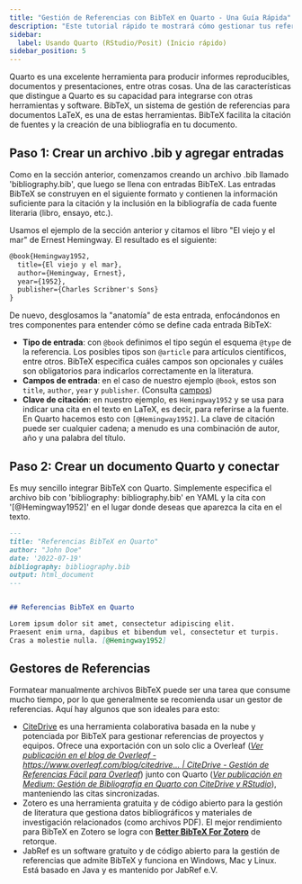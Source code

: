 ```yaml
---
title: "Gestión de Referencias con BibTeX en Quarto - Una Guía Rápida"
description: "Este tutorial rápido te mostrará cómo gestionar tus referencias usando BibTeX. BibTeX es un software de gestión de referencias que te permite almacenar y organizar tus referencias en un formato simple y fácil de usar."
sidebar:
  label: Usando Quarto (RStudio/Posit) (Inicio rápido)
sidebar_position: 5
---
```



Quarto es una excelente herramienta para producir informes reproducibles, documentos y presentaciones, entre otras cosas. Una de las características que distingue a Quarto es su capacidad para integrarse con otras herramientas y software. BibTeX, un sistema de gestión de referencias para documentos LaTeX, es una de estas herramientas. BibTeX facilita la citación de fuentes y la creación de una bibliografía en tu documento.

<CiteDrive />

## Paso 1: Crear un archivo .bib y agregar entradas

Como en la sección anterior, comenzamos creando un archivo .bib llamado 'bibliography.bib', que luego se llena con entradas BibTeX. Las entradas BibTeX se construyen en el siguiente formato y contienen la información suficiente para la citación y la inclusión en la bibliografía de cada fuente literaria (libro, ensayo, etc.).

Usamos el ejemplo de la sección anterior y citamos el libro "El viejo y el mar" de Ernest Hemingway. El resultado es el siguiente:

```latex
@book{Hemingway1952,
  title={El viejo y el mar},
  author={Hemingway, Ernest},
  year={1952},
  publisher={Charles Scribner's Sons}
}
```

De nuevo, desglosamos la "anatomía" de esta entrada, enfocándonos en tres componentes para entender cómo se define cada entrada BibTeX:

* **Tipo de entrada**: con `@book` definimos el tipo según el esquema `@type` de la referencia. Los posibles tipos son `@article` para artículos científicos, entre otros. BibTeX especifica cuáles campos son opcionales y cuáles son obligatorios para indicarlos correctamente en la literatura.
* **Campos de entrada**: en el caso de nuestro ejemplo `@book`, estos son `title`, `author`, `year` y `publisher`. (Consulta [campos](./fields))
* **Clave de citación**: en nuestro ejemplo, es `Hemingway1952` y se usa para indicar una cita en el texto en LaTeX, es decir, para referirse a la fuente. En Quarto hacemos esto con `[@Hemingway1952]`. La clave de citación puede ser cualquier cadena; a menudo es una combinación de autor, año y una palabra del título.

## Paso 2: Crear un documento Quarto y conectar

Es muy sencillo integrar BibTeX con Quarto. Simplemente especifica el archivo bib con 'bibliography: bibliography.bib' en YAML y la cita con '[@Hemingway1952]' en el lugar donde deseas que aparezca la cita en el texto.

```md
---
title: "Referencias BibTeX en Quarto"
author: "John Doe"
date: '2022-07-19'
bibliography: bibliography.bib
output: html_document
---


## Referencias BibTeX en Quarto

Lorem ipsum dolor sit amet, consectetur adipiscing elit.
Praesent enim urna, dapibus et bibendum vel, consectetur et turpis.
Cras a molestie nulla. [@Hemingway1952]

```

## Gestores de Referencias

Formatear manualmente archivos BibTeX puede ser una tarea que consume mucho tiempo, por lo que generalmente se recomienda usar un gestor de referencias. Aquí hay algunos que son ideales para esto:

* [CiteDrive](https://www.citedrive.com/) es una herramienta colaborativa basada en la nube y potenciada por BibTeX para gestionar referencias de proyectos y equipos. Ofrece una exportación con un solo clic a Overleaf ([*Ver publicación en el blog de Overleaf - https://www.overleaf.com/blog/citedrive... | CiteDrive - Gestión de Referencias Fácil para Overleaf*](https://www.overleaf.com/blog/citedrive-easy-reference-management-for-overleaf)) junto con Quarto ([*Ver publicación en Medium: Gestión de Bibliografía en Quarto con CiteDrive y RStudio*](https://citedrive.medium.com/bibliography-management-in-r-markdown-with-citedrive-and-rstudio-2585699dd619)), manteniendo las citas sincronizadas.
* Zotero es una herramienta gratuita y de código abierto para la gestión de literatura que gestiona datos bibliográficos y materiales de investigación relacionados (como archivos PDF). El mejor rendimiento para BibTeX en Zotero se logra con **[Better BibTeX For Zotero](https://retorque.re/zotero-better-bibtex/)** de retorque.
* JabRef es un software gratuito y de código abierto para la gestión de referencias que admite BibTeX y funciona en Windows, Mac y Linux. Está basado en Java y es mantenido por JabRef e.V.
